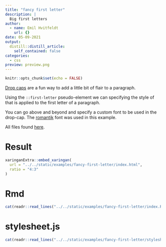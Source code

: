 ```yaml
---
title: "fancy first letter"
description: |
  Big first letters
author:
  - name: Emil Hvitfeldt
    url: {}
date: 05-09-2021
output:
  distill::distill_article:
    self_contained: false
categories:
  - css
preview: preview.png
---
```


```r
knitr::opts_chunk$set(echo = FALSE)
```

[Drop caps](https://www.smashingmagazine.com/2012/04/drop-caps-historical-use-and-current-best-practices/) are a fun way to add a little bit of flair to a paragraph.

Using the `::first-letter` pseudo-element we can specifying the style of that is applied to the first letter of a paragraph.

You can go above and beyond and specify a custom font to be used in the drop-cap. The [romantik](https://www.1001fonts.com/romantik-font.html) font was used in this example.

All files found [here](https://github.com/EmilHvitfeldt/xaringan-gallery/tree/master/fancy-first-letter).

# Result

```r
xaringanExtra::embed_xaringan(
  url = "../../static/examples/fancy-first-letter/index.html", 
  ratio = "4:3"
)
```

# Rmd

```r
cat(readr::read_lines("../../static/examples/fancy-first-letter/index.Rmd"), sep = "\n")
```

# stylesheet.js

```r
cat(readr::read_lines("../../static/examples/fancy-first-letter/stylesheet.css"), sep = "\n")
```
